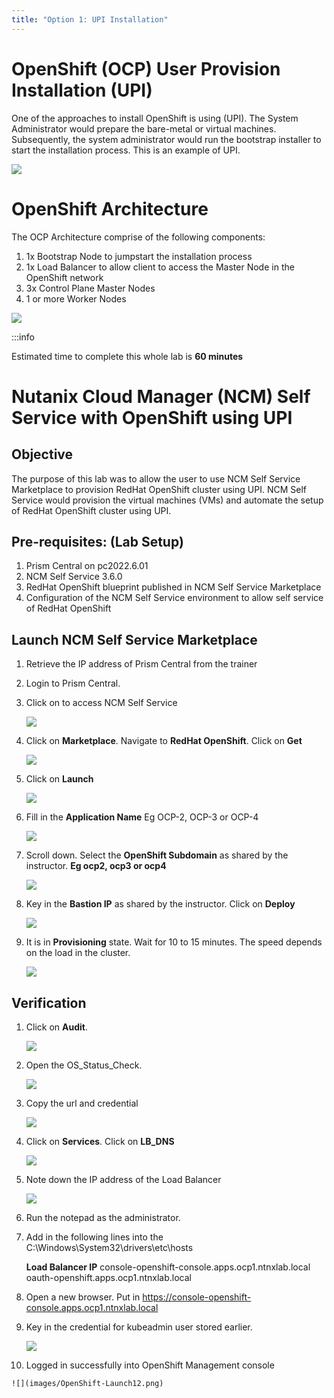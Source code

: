 ```yaml
---
title: "Option 1: UPI Installation"
---
```



# OpenShift (OCP) User Provision Installation (UPI)

One of the approaches to install OpenShift is using (UPI).  The System Administrator would prepare 
the bare-metal or virtual machines.  Subsequently, the system administrator would run the bootstrap installer 
to start the installation process.  This is an example of UPI.

 ![](images/RHEL-UPI.png)

# OpenShift Architecture

The OCP Architecture comprise of the following components:
1.  1x Bootstrap Node to jumpstart the installation process
2.  1x Load Balancer to allow client to access the Master Node in the OpenShift network
3.  3x Control Plane Master Nodes
4.  1 or more Worker Nodes

 ![](images/OCP-Architecture.png)

:::info

Estimated time to complete this whole lab is **60 minutes**

 # Nutanix Cloud Manager (NCM) Self Service with OpenShift using UPI

 ## Objective

 The purpose of this lab was to allow the user to use NCM Self Service Marketplace to provision 
 RedHat OpenShift cluster using UPI.  NCM Self Service would provision the virtual machines (VMs) 
 and automate the setup of RedHat OpenShift cluster using UPI.

## Pre-requisites: (Lab Setup)

1.  Prism Central on pc2022.6.01
2.  NCM Self Service 3.6.0
3.  RedHat OpenShift blueprint published in NCM Self Service Marketplace
4.  Configuration of the NCM Self Service environment to allow self service of RedHat OpenShift

## Launch NCM Self Service Marketplace

1.  Retrieve the IP address of Prism Central from the trainer

2.  Login to Prism Central.

3.  Click on to access NCM Self Service

    ![](images/PC-Calm.png)

4.  Click on **Marketplace**.  Navigate to **RedHat OpenShift**.  Click on **Get**

    ![](images/MarketPlace1.png)

5.  Click on **Launch**

    ![](images/OpenShift-Launch1.png)

6.  Fill in the **Application Name** Eg OCP-2, OCP-3 or OCP-4

    ![](images/OpenShift-Launch2.png)

7.  Scroll down.  Select the **OpenShift Subdomain** as shared by the instructor.  **Eg ocp2, ocp3 or ocp4**

    ![](images/OpenShift-Launch3.png)

8.  Key in the **Bastion IP** as shared by the instructor.  Click on **Deploy**

    ![](images/OpenShift-Launch4.png)

9.  It is in **Provisioning** state.  Wait for 10 to 15 minutes.  The speed depends on the load in the cluster.

    ![](images/OpenShift-Launch5.png)

## Verification

1.  Click on **Audit**.

    ![](images/OpenShift-Launch6.png)

2.  Open the OS_Status_Check.  

    ![](images/OpenShift-Launch7.png)

3.  Copy the url and credential

    ![](images/OpenShift-Launch8.png)

4.  Click on **Services**.  Click on **LB_DNS**

    ![](images/OpenShift-Launch9.png)

5.  Note down the IP address of the Load Balancer

    ![](images/OpenShift-Launch10.png)

6.  Run the notepad as the administrator.  

7.  Add in the following lines into the C:\Windows\System32\drivers\etc\hosts

    **Load Balancer IP** console-openshift-console.apps.ocp1.ntnxlab.local oauth-openshift.apps.ocp1.ntnxlab.local

8.  Open a new browser.  Put in https://console-openshift-console.apps.ocp1.ntnxlab.local 

9.  Key in the credential for kubeadmin user stored earlier.

    ![](images/OpenShift-Launch11.png)

10.  Logged in successfully into OpenShift Management console

    ![](images/OpenShift-Launch12.png)
 




